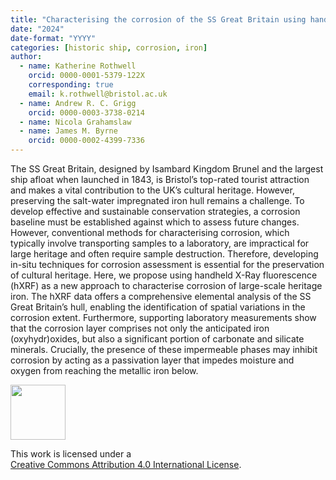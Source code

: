 ```yaml
---
title: "Characterising the corrosion of the SS Great Britain using handheld XRF"
date: "2024"
date-format: "YYYY"
categories: [historic ship, corrosion, iron]
author: 
  - name: Katherine Rothwell
    orcid: 0000-0001-5379-122X
    corresponding: true
    email: k.rothwell@bristol.ac.uk
  - name: Andrew R. C. Grigg
    orcid: 0000-0003-3738-0214
  - name: Nicola Grahamslaw
  - name: James M. Byrne
    orcid: 0000-0002-4399-7336
---
```


The SS Great Britain, designed by Isambard Kingdom Brunel and the largest ship afloat when launched in 1843, is Bristol’s top-rated tourist attraction and makes a vital contribution to the UK’s cultural heritage. However, preserving the salt-water impregnated iron hull remains a challenge. To develop effective and sustainable conservation strategies, a corrosion baseline must be established against which to assess future changes. However, conventional methods for characterising corrosion, which typically involve transporting samples to a laboratory, are impractical for large heritage and often require sample destruction. Therefore, developing in-situ techniques for corrosion assessment is essential for the preservation of cultural heritage. Here, we propose using handheld X-Ray fluorescence (hXRF) as a new approach to characterise corrosion of large-scale heritage iron. The hXRF data offers a comprehensive elemental analysis of the SS Great Britain’s hull, enabling the identification of spatial variations in the corrosion extent. Furthermore, supporting laboratory measurements show that the corrosion layer comprises not only the anticipated iron (oxyhydr)oxides, but also a significant portion of carbonate and silicate minerals. Crucially, the presence of these impermeable phases may inhibit corrosion by acting as a passivation layer that impedes moisture and oxygen from reaching the metallic iron below.

::: {layout="[ 20 , 85 ]"}

::: {#column-image}
[![](https://i.creativecommons.org/l/by/4.0/88x31.png){width=88}](http://creativecommons.org/licenses/by/4.0/)
:::

::: {#column-text}
This work is licensed under a<br>[Creative Commons Attribution 4.0 International License](https://creativecommons.org/licenses/by/4.0/).
:::

:::
